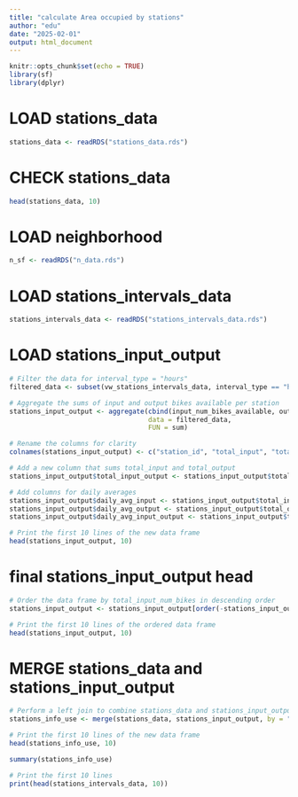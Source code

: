 ```yaml
---
title: "calculate Area occupied by stations"
author: "edu"
date: "2025-02-01"
output: html_document
---
```


```r
knitr::opts_chunk$set(echo = TRUE)
library(sf)
library(dplyr)
```

# LOAD stations_data
```r
stations_data <- readRDS("stations_data.rds")
```

# CHECK stations_data
```r
head(stations_data, 10)
```






# LOAD neighborhood
```r
n_sf <- readRDS("n_data.rds")
```

# LOAD stations_intervals_data
```r
stations_intervals_data <- readRDS("stations_intervals_data.rds")
```

# LOAD stations_input_output
```r
# Filter the data for interval_type = "hours"
filtered_data <- subset(vw_stations_intervals_data, interval_type == "hours")

# Aggregate the sums of input and output bikes available per station
stations_input_output <- aggregate(cbind(input_num_bikes_available, output_num_bikes_available) ~ station_id,
                                   data = filtered_data,
                                   FUN = sum)

# Rename the columns for clarity
colnames(stations_input_output) <- c("station_id", "total_input", "total_output")

# Add a new column that sums total_input and total_output
stations_input_output$total_input_output <- stations_input_output$total_input + stations_input_output$total_output

# Add columns for daily averages
stations_input_output$daily_avg_input <- stations_input_output$total_input / (365 * 2)
stations_input_output$daily_avg_output <- stations_input_output$total_output / (365 * 2)
stations_input_output$daily_avg_input_output <- stations_input_output$total_input_output / (365 * 2)

# Print the first 10 lines of the new data frame
head(stations_input_output, 10)
```




# final stations_input_output head
```r
# Order the data frame by total_input_num_bikes in descending order
stations_input_output <- stations_input_output[order(-stations_input_output$total_input), ]

# Print the first 10 lines of the ordered data frame
head(stations_input_output, 10)
```


# MERGE stations_data and stations_input_output
```r
# Perform a left join to combine stations_data and stations_input_output
stations_info_use <- merge(stations_data, stations_input_output, by = "station_id", all.x = TRUE)

# Print the first 10 lines of the new data frame
head(stations_info_use, 10)
```


```r
summary(stations_info_use)
```

















```r

# Print the first 10 lines
print(head(stations_intervals_data, 10))
```


